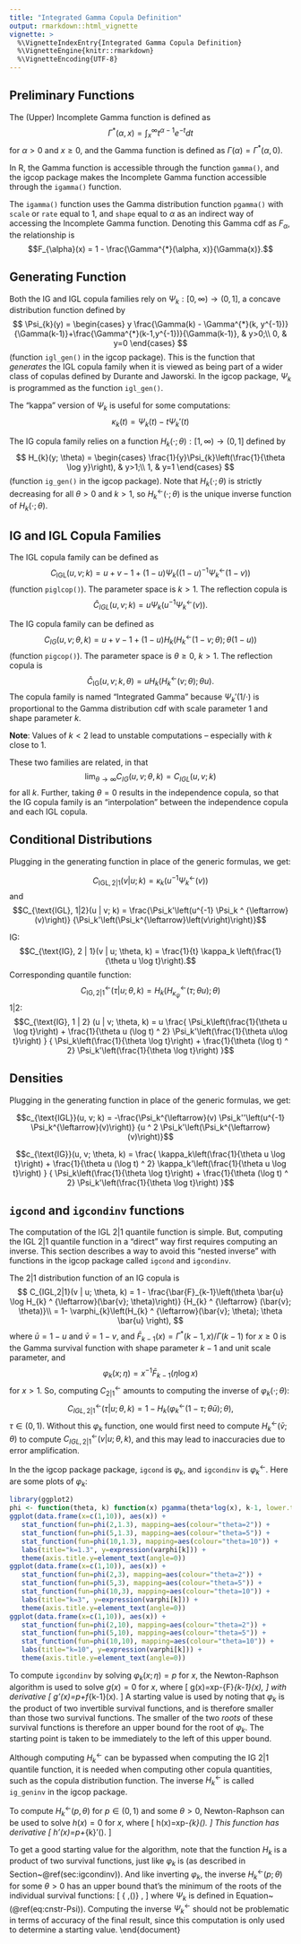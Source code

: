 ```yaml
---
title: "Integrated Gamma Copula Definition"
output: rmarkdown::html_vignette
vignette: >
  %\VignetteIndexEntry{Integrated Gamma Copula Definition}
  %\VignetteEngine{knitr::rmarkdown}
  %\VignetteEncoding{UTF-8}
---
```



## Preliminary Functions

The (Upper) Incomplete Gamma function is defined as
$$\Gamma^{*}(\alpha, x) = \int_x^{\infty} t ^ {\alpha - 1} e ^ {-t} dt$$
for $\alpha > 0$ and $x \ge 0$, and the Gamma function is defined as $\Gamma(\alpha) = \Gamma^{*}(\alpha, 0)$.

In R, the Gamma function is accessible through the function `gamma()`, and the igcop package makes the Incomplete Gamma function accessible through the `igamma()` function. 

The `igamma()` function uses the Gamma distribution function `pgamma()` with `scale` or `rate` equal to 1, and `shape` equal to $\alpha$ as an indirect way of accessing the Incomplete Gamma function. Denoting this Gamma cdf as $F_{\alpha}$, the relationship is
$$F_{\alpha}(x) = 1 - \frac{\Gamma^{*}(\alpha, x)}{\Gamma(x)}.$$

## Generating Function

Both the IG and IGL copula families rely on $\Psi_{k}:[0, \infty) \rightarrow (0, 1]$,
a concave distribution function defined by 
$$
\Psi_{k}(y) = 
\begin{cases}
y \frac{\Gamma(k) - \Gamma^{*}(k, y^{-1})}{\Gamma(k-1)}+\frac{\Gamma^{*}(k-1,y^{-1})}{\Gamma(k-1)}, & y>0;\\
0, & y=0
\end{cases}
$$
(function `igl_gen()` in the igcop package).
This is the function that _generates_ the IGL copula family when it is viewed as being part of a wider class of copulas defined by Durante and Jaworski. In the igcop package, $\Psi_k$ is programmed as the function `igl_gen()`.

The "kappa" version of $\Psi_k$ is useful for some computations:
$$\kappa_k(t) = \Psi_k(t) - t \Psi_k'(t)$$

The IG copula family relies on a function $H_{k}(\cdot; \theta): [1,\infty) \rightarrow (0, 1]$ defined by 
$$
H_{k}(y; \theta) =
\begin{cases}
\frac{1}{y}\Psi_{k}\left(\frac{1}{\theta \log y}\right), & y>1;\\
1, & y=1
\end{cases}
$$
(function `ig_gen()` in the igcop package).
Note that $H_{k}(\cdot; \theta)$ is strictly decreasing
for all $\theta > 0$ and $k > 1$, so $H_{k}^{\leftarrow}(\cdot; \theta)$
is the unique inverse function of $H_{k}(\cdot; \theta)$.

## IG and IGL Copula Families 

The IGL copula family can be defined as 
$$C_{\text{IGL}}(u, v; k) = 
u + v - 1 + (1 - u) \Psi_{k}\left((1 - u) ^ {-1} \Psi_{k}^{\leftarrow}(1 - v)\right)$$
(function `piglcop()`). The parameter space is $k > 1$.
The reflection copula is
$$\hat{C}_{IGL}(u, v; k) = u \Psi_{k}(u ^ {-1} \Psi_{k} ^ {\leftarrow}(v)).$$

The IG copula family can be defined as 
$$C_{IG}(u, v; \theta, k) = 
u + v - 1 + (1 - u) H_{k}\left(H_k ^ {\leftarrow}(1 - v; \theta); \theta (1 - u)\right)$$
(function `pigcop()`). The parameter space is $\theta \ge 0$, $k > 1$. The reflection copula is 
$$\hat{C}_{\text{IG}}(u, v; k, \theta) = u H_{k}\left(H_{k} ^ {\leftarrow}(v; \theta); \theta u).$$
The copula family is named "Integrated Gamma" because $\Psi_{k}'(1 / \cdot)$ is proportional to the Gamma distribution cdf with scale parameter 1 and shape parameter $k$. 

**Note**: Values of $k < 2$ lead to unstable computations -- especially with $k$ close to 1. 

These two families are related, in that 
$$\lim_{\theta \rightarrow \infty} C_{IG}(u, v; \theta, k) = C_{IGL}(u, v; k)$$
for all $k$. Further, taking $\theta = 0$ results in the independence copula, so that the IG copula family is an "interpolation" between the independence copula and each IGL copula.

## Conditional Distributions

Plugging in the generating function in place of the generic formulas, we get:

$$C_{\text{IGL}, 2|1}(v | u; k) = 
\kappa_k\left(u ^ {-1} \Psi_k ^ {\leftarrow}(v) \right)$$
and
$$C_{\text{IGL}, 1|2}(u | v; k) = 
\frac{\Psi_k'\left(u^{-1} \Psi_k ^ {\leftarrow}(v)\right)}
     {\Psi_k'\left(\Psi_k^{\leftarrow}\left(v\right)\right)}$$

IG:
$$C_{\text{IG}, 2 | 1}(v | u; \theta, k) = 
\frac{1}{t} \kappa_k \left(\frac{1}{\theta u \log t}\right).$$
Corresponding quantile function:
$$C_{\text{IG}, 2 | 1} ^ {\leftarrow}(\tau | u; \theta, k) = 
H_k\left(H_{\kappa_{\psi}}^{\leftarrow}(\tau; \theta u); \theta \right)$$
1|2:
$$C_{\text{IG}, 1 | 2} (u | v; \theta, k) = u
\frac{
  \Psi_k\left(\frac{1}{\theta u \log t}\right) + 
  \frac{1}{\theta u (\log t) ^ 2} 
  \Psi_k'\left(\frac{1}{\theta u\log t}\right)
} {
  \Psi_k\left(\frac{1}{\theta \log t}\right) +
  \frac{1}{\theta (\log t) ^ 2} 
  \Psi_k'\left(\frac{1}{\theta \log t}\right)
}$$



## Densities

Plugging in the generating function in place of the generic formulas, we get:

$$c_{\text{IGL}}(u, v; k) = 
-\frac{\Psi_k^{\leftarrow}(v) \Psi_k''\left(u^{-1} \Psi_k^{\leftarrow}(v)\right)}
      {u ^ 2 \Psi_k'\left(\Psi_k^{\leftarrow}(v)\right)}$$

$$c_{\text{IG}}(u, v; \theta, k) = 
\frac{
  \kappa_k\left(\frac{1}{\theta u \log t}\right) +
  \frac{1}{\theta u (\log t) ^ 2}
  \kappa_k'\left(\frac{1}{\theta u \log t}\right)
} {
  \Psi_k\left(\frac{1}{\theta \log t}\right) +
  \frac{1}{\theta (\log t) ^ 2}
  \Psi_k'\left(\frac{1}{\theta \log t}\right)
}$$

## `igcond` and `igcondinv` functions

The computation of the IGL 2|1 quantile function is simple. But, computing
the IGL 2|1 quantile function in a "direct" way first requires
computing an inverse. This section describes a way to avoid this "nested
inverse" with functions in the igcop package called `igcond`
and `igcondinv`.

The 2|1 distribution function of an IG copula is
$$
C_{IGL,2|1}(v | u; \theta, k) 
= 1 - \frac{\bar{F}_{k-1}\left(\theta \bar{u} \log H_{k} ^ {\leftarrow}(\bar{v}; \theta)\right)}
           {H_{k} ^ {\leftarrow} (\bar{v}; \theta)}\\ 
= 1- \varphi_{k}\left(H_{k} ^ {\leftarrow}(\bar{v}; \theta); \theta \bar{u} \right),
$$
where $\bar{u} = 1 - u$ and $\bar{v} = 1 - v$, and $\bar{F}_{k-1}\left(x\right)=\Gamma^{*}\left(k-1,x\right)/\Gamma\left(k-1\right)$
for $x \geq 0$ is the Gamma survival function with shape parameter
$k-1$ and unit scale parameter, and 
$$
\varphi_{k}(x; \eta) = x^{-1} \bar{F}_{k-1}(\eta \log x)
$$
for $x>1$. So, computing $C_{2|1}^{\leftarrow}$ amounts to computing
the inverse of $\varphi_{k}\left(\cdot;\theta\right)$:
$$
C_{IGL, 2|1} ^ {\leftarrow}(\tau | u; \theta, k) 
= 1 - H_{k}\left(\varphi_{k} ^ {\leftarrow}(1 - \tau; \theta \bar{u}); \theta \right),
$$
$\tau \in (0, 1)$. Without this $\varphi_{k}$ function,
one would first need to compute $H_{k}^{\leftarrow}(\bar{v}; \theta)$
to compute $C_{IGL, 2|1} ^ {\leftarrow}(v | u; \theta, k)$, and
this may lead to inaccuracies due to error amplification.

In the the igcop package package, `igcond` is $\varphi_{k}$,
and `igcondinv` is $\varphi_{k}^{\leftarrow}$. Here are some
plots of $\varphi_{k}$:

```r
library(ggplot2)
phi <- function(theta, k) function(x) pgamma(theta*log(x), k-1, lower.tail=FALSE) / x
ggplot(data.frame(x=c(1,10)), aes(x)) +
   stat_function(fun=phi(2,1.3), mapping=aes(colour="theta=2")) +
   stat_function(fun=phi(5,1.3), mapping=aes(colour="theta=5")) +
   stat_function(fun=phi(10,1.3), mapping=aes(colour="theta=10")) +
   labs(title="k=1.3", y=expression(varphi[k])) +
   theme(axis.title.y=element_text(angle=0))
ggplot(data.frame(x=c(1,10)), aes(x)) +
   stat_function(fun=phi(2,3), mapping=aes(colour="theta=2")) +
   stat_function(fun=phi(5,3), mapping=aes(colour="theta=5")) +
   stat_function(fun=phi(10,3), mapping=aes(colour="theta=10")) +
   labs(title="k=3", y=expression(varphi[k])) +
   theme(axis.title.y=element_text(angle=0))
ggplot(data.frame(x=c(1,10)), aes(x)) +
   stat_function(fun=phi(2,10), mapping=aes(colour="theta=2")) +
   stat_function(fun=phi(5,10), mapping=aes(colour="theta=5")) +
   stat_function(fun=phi(10,10), mapping=aes(colour="theta=10")) +
   labs(title="k=10", y=expression(varphi[k])) +
   theme(axis.title.y=element_text(angle=0))
```

To compute `igcondinv` by solving $\varphi_{k}(x; \eta) = p$
for $x$, the Newton-Raphson algorithm is used to solve $g(x) = 0$
for $x$, where
\[
g\left(x\right)=xp-\bar{F}_{k-1}\left(\eta\log x\right),
\]
with derivative
\[
g'\left(x\right)=p+\frac{\eta}{x}f_{k-1}\left(\eta\log x\right).
\]
A starting value is used by noting that $\varphi_{k}$ is the product
of two invertible survival functions, and is therefore smaller than
those two survival functions. The smaller of the two *roots*
of these survival functions is therefore an upper bound for the root
of $\varphi_{k}$. The starting point is taken to be immediately to
the left of this upper bound.

\section{`ig_geninv` function{#sec:ig_geninv}}

Although computing $H_{k}^{\leftarrow}$ can be bypassed when computing
the IG 2|1 quantile function, it is needed when computing other copula
quantities, such as the copula distribution function. The inverse
$H_{k}^{\leftarrow}$ is called `ig_geninv` in the igcop package.

To compute $H_{k}^{\leftarrow}\left(p,\theta\right)$ for $p\in\left(0,1\right)$
and some $\theta>0$, Newton-Raphson can be used to solve $h\left(x\right)=0$
for $x$, where
\[
h\left(x\right)=xp-\Psi_{k}\left(\frac{1}{\theta\log x}\right).
\]
This function has derivative
\[
h'\left(x\right)=p+\frac{1}{\theta x\left(\log x\right)^{2}}\Psi_{k}'\left(\frac{1}{\theta\log x}\right).
\]
 

To get a good starting value for the algorithm, note that the function
$H_{k}$ is a product of two survival functions, just like $\varphi_{k}$
is (as described in Section~\@ref(sec:igcondinv)). And like inverting
$\varphi_{k}$, the inverse $H_{k}^{\leftarrow}\left(p;\theta\right)$
for some $\theta>0$ has an upper bound that's the minimum of the
roots of the individual survival functions:
\[
\min\left\{ \frac{1}{p},\exp\left(\frac{1}{\theta\Psi_{k}^{\leftarrow}\left(p\right)}\right)\right\} ,
\]
where $\Psi_{k}$ is defined in Equation~(\@ref(eq:cnstr-Psi)). Computing
the inverse $\Psi_{k}^{\leftarrow}$ should not be problematic in
terms of accuracy of the final result, since this computation is only
used to determine a starting value.
\end{document}

